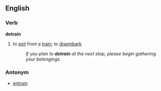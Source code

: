 == English ==
=== Verb ===
'''detrain'''

#to [[exit]] from a [[train]]; to [[disembark]]
#:''If you plan to '''detrain''' at the next stop, please begin gathering your belongings.''

=== Antonym ===

* [[entrain]]